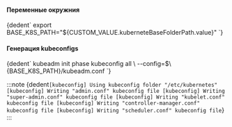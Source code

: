 

<h4>Переменные окружния</h4>
<CodeBlock language="bash">
    {dedent`
        export BASE_K8S_PATH="${CUSTOM_VALUE.kuberneteBaseFolderPath.value}"
    `}
</CodeBlock>

<h4>Генерация kubeconfigs</h4>
<CodeBlock language="bash">
    {dedent`
        kubeadm init phase kubeconfig all \
          --config=$\{BASE_K8S_PATH}/kubeadm.conf
    `}
</CodeBlock>

:::note
<CodeBlock language="bash">
    {dedent`
        [kubeconfig] Using kubeconfig folder "/etc/kubernetes"
        [kubeconfig] Writing "admin.conf" kubeconfig file
        [kubeconfig] Writing "super-admin.conf" kubeconfig file
        [kubeconfig] Writing "kubelet.conf" kubeconfig file
        [kubeconfig] Writing "controller-manager.conf" kubeconfig file
        [kubeconfig] Writing "scheduler.conf" kubeconfig file
    `}
</CodeBlock>
:::
